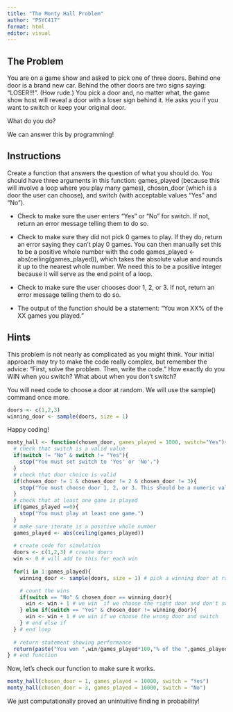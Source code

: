 ---
title: "The Monty Hall Problem"
author: "PSYC417"
format: html
editor: visual
---

## The Problem

You are on a game show and asked to pick one of three doors. Behind one door is a brand new car. Behind the other doors are two signs saying: "LOSER!!!". (How rude.) You pick a door and, no matter what, the game show host will reveal a door with a loser sign behind it. He asks you if you want to switch or keep your original door.

What do you do?

We can answer this by programming!

## Instructions

Create a function that answers the question of what you should do. You should have three arguments in this function: games_played (because this will involve a loop where you play many games), chosen_door (which is a door the user can choose), and switch (with acceptable values "Yes" and "No").

-   Check to make sure the user enters "Yes" or "No" for switch. If not, return an error message telling them to do so.

-   Check to make sure they did not pick 0 games to play. If they do, return an error saying they can't play 0 games. You can then manually set this to be a positive whole number with the code games_played \<- abs(ceiling(games_played)), which takes the absolute value and rounds it up to the nearest whole number. We need this to be a positive integer because it will serve as the end point of a loop.

-   Check to make sure the user chooses door 1, 2, or 3. If not, return an error message telling them to do so.

-   The output of the function should be a statement: "You won XX% of the XX games you played."

## Hints

This problem is not nearly as complicated as you might think. Your initial approach may try to make the code really complex, but remember the advice: "First, solve the problem. Then, write the code." How exactly do you WIN when you switch? What about when you don't switch?

You will need code to choose a door at random. We will use the sample() command once more.

```{r}
doors <- c(1,2,3) 
winning_door <- sample(doors, size = 1)
```

Happy coding!

```{r}
monty_hall <- function(chosen_door, games_played = 1000, switch="Yes"){
  # check that switch is a valid value
  if(switch != "No" & switch != "Yes"){
    stop("You must set switch to 'Yes' or 'No'.")
  }
  # check that door choice is valid
  if(chosen_door != 1 & chosen_door != 2 & chosen_door != 3){
    stop("You must choose door 1, 2, or 3. This should be a numeric value.")
  }
  # check that at least one game is played
  if(games_played ==0){
    stop("You must play at least one game.")
  }
  # make sure iterate is a positive whole number
  games_played <- abs(ceiling(games_played))
  
  # create code for simulation
  doors <- c(1,2,3) # create doors 
  win <- 0 # will add to this for each win
  
  for(i in 1:games_played){
    winning_door <- sample(doors, size = 1) # pick a winning door at random in each iteration

    # count the wins
    if(switch == "No" & chosen_door == winning_door){
      win <- win + 1 # we win  if we choose the right door and don't switch
    } else if(switch == "Yes" & chosen_door != winning_door){
      win <- win + 1 # we win if we choose the wrong door and switch
    } # end else if
  } # end loop
  
  # return statement showing performance
  return(paste("You won ",win/games_played*100,"% of the ",games_played," games you played.", sep = ""))
} # end function
```

Now, let's check our function to make sure it works.

```{r}
monty_hall(chosen_door = 1, games_played = 10000, switch = "Yes")
monty_hall(chosen_door = 3, games_played = 10000, switch = "No")
```

We just computationally proved an unintuitive finding in probability!

